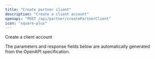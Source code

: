 ```yaml
---
title: "Create partner client"
description: "Create a client account"
openapi: "POST /api/partner/createPartnerClient"
icon: "square-plus"
---
```


Create a client account

<Note>
The parameters and response fields below are automatically generated from the OpenAPI specification.
</Note>
